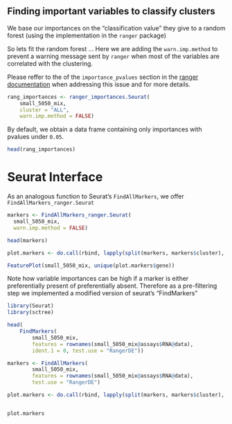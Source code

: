 

## Finding important variables to classify clusters

We base our importances on the "classification value" they give to a random 
forest (using the implementation in the `ranger` package)

So lets fit the random forest ...
Here we are adding the `warn.imp.method` to prevent a warning message sent by
`ranger` when most of the variables are correlated with the clustering.

Please reffer to the  of the `importance_pvalues` section in the
[ranger documentation](https://cran.r-project.org/web/packages/ranger/ranger.pdf)
when addressing this issue and for more details.

```r
rang_importances <- ranger_importances.Seurat(
    small_5050_mix,
    cluster = "ALL",
    warn.imp.method = FALSE)

```

By default, we obtain a data frame containing only importances with pvalues
under `0.05`.

```r
head(rang_importances)
```


# Seurat Interface

As an analogous function to Seurat's `FindAllMarkers`, we offer
`FindAllMarkers_ranger.Seurat`

```r
markers <- FindAllMarkers_ranger.Seurat(
  small_5050_mix,
  warn.imp.method = FALSE)

head(markers)

plot.markers <- do.call(rbind, lapply(split(markers, markers$cluster), head, 3))

FeaturePlot(small_5050_mix, unique(plot.markers$gene))
```

Note how variable importances can be high if a marker is either preferentially 
present of preferentially absent. Therefore as a pre-filtering step we 
implemented a modified version of seurat's "FindMarkers"

```r
library(Seurat)
library(sctree)

head(
    FindMarkers(
        small_5050_mix, 
        features = rownames(small_5050_mix@assays$RNA@data),
        ident.1 = 0, test.use = "RangerDE"))

```

```r

markers <- FindAllMarkers(
        small_5050_mix, 
        features = rownames(small_5050_mix@assays$RNA@data),
        test.use = "RangerDE")

plot.markers <- do.call(rbind, lapply(split(markers, markers$cluster), head, 3))


plot.markers
```

